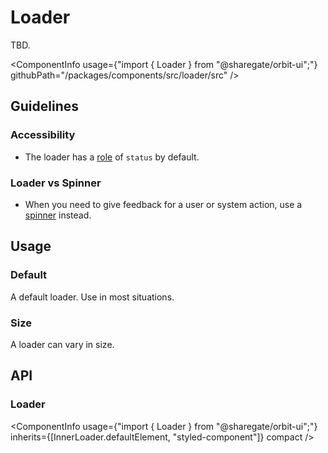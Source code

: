 
<Meta
    title="Components/Loader"
    id="loader"
/>

# Loader

<Tagline>TBD.</Tagline>

<ComponentInfo
    usage={"import { Loader } from \"@sharegate/orbit-ui\";"}
    githubPath="/packages/components/src/loader/src"
/>

## Guidelines

### Accessibility
- The loader has a [role](https://developer.mozilla.org/en-US/docs/Web/Accessibility/ARIA/Roles) of `status` by default.

### Loader vs Spinner
- When you need to give feedback for a user or system action, use a [spinner](?path=/docs/spinner--default-story) instead.

## Usage

### Default

A default loader. Use in most situations.

<Preview>
    <Story name="default">
        <Loader aria-label="Loading..." />
    </Story>
</Preview>

### Size

A loader can vary in size.

<Preview>
    <Story name="spinner size">
        <Inline alignY="end">
            <Loader size="sm" aria-label="Loading..."/>
            <Loader size="md" aria-label="Loading..."/>
            <Loader size="lg" aria-label="Loading..."/>
            <Loader size="xl" aria-label="Loading..."/>
        </Inline>
    </Story>
</Preview>

## API

### Loader

<ComponentInfo
    usage={"import { Loader } from \"@sharegate/orbit-ui\";"}
    inherits={[InnerLoader.defaultElement, "styled-component"]}
    compact
/>

<ArgsTable of={InnerLoader} sort="alpha" />
